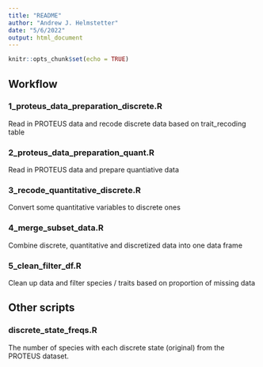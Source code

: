 ```yaml
---
title: "README"
author: "Andrew J. Helmstetter"
date: "5/6/2022"
output: html_document
---
```


```r
knitr::opts_chunk$set(echo = TRUE)
```

## Workflow

### 1_proteus_data_preparation_discrete.R

Read in PROTEUS data and recode discrete data based on trait_recoding table

### 2_proteus_data_preparation_quant.R

Read in PROTEUS data and prepare quantiative data

### 3_recode_quantitative_discrete.R

Convert some quantitative variables to discrete ones

### 4_merge_subset_data.R

Combine discrete, quantitative and discretized data into one data frame

### 5_clean_filter_df.R

Clean up data and filter species / traits based on proportion of missing data


## Other scripts


### discrete_state_freqs.R

The number of species with each discrete state (original) from the PROTEUS dataset.